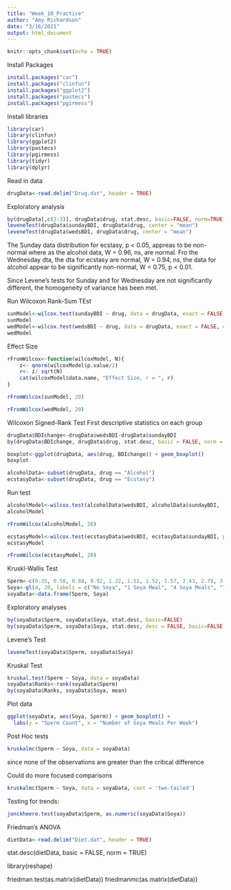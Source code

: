 ```yaml
---
title: "Week_10_Practice"
author: "Amy Richardson"
date: "3/16/2021"
output: html_document
---
```


```r
knitr::opts_chunk$set(echo = TRUE)
```

Install Packages
```r
install.packages("car")
install.packages("clinfun")
install.packages("ggplot2")
install.packages("pastecs")
install.packages("pgirmess")  
```

Install libraries
```r
library(car)
library(clinfun)
library(ggplot2)
library(pastecs)
library(pgirmess)
library(tidyr)
library(dplyr)
```

Read in data
```r
drugData<-read.delim("Drug.dat", header = TRUE)

```


Exploratory analysis
```r
by(drugData[,c(2:3)], drugData$drug, stat.desc, basic=FALSE, norm=TRUE)
leveneTest(drugData$sundayBDI, drugData$drug, center = "mean")
leveneTest(drugData$wedsBDI, drugData$drug, center = "mean")
```

The Sunday data distribution for ecstasy, p < 0.05, appreas to be non-normal where as the alcohol data, W = 0.96, ns, are normal.  Fro the Wednesday dta, the dta for ecstasy are normal, W = 0.94, ns, the data for alcohol appear to be significantly non-normal, W = 0.75, p < 0.01.  


Since Levene's tests for Sunday and for Wednesday are not significantly different, the homogeneity of variance has been met.

Run Wilcoxon Rank-Sum TEst
```r
sunModel<-wilcox.test(sundayBDI ~ drug, data = drugData, exact = FALSE, correct= FALSE)
sunModel
wedModel<-wilcox.test(wedsBDI ~ drug, data = drugData, exact = FALSE, correct= FALSE)
wedModel
```
Effect Size
```r
rFromWilcox<-function(wilcoxModel, N){
	z<- qnorm(wilcoxModel$p.value/2)
	r<- z/ sqrt(N)
	cat(wilcoxModel$data.name, "Effect Size, r = ", r)
}

rFromWilcox(sunModel, 20)

```



```r
rFromWilcox(wedModel, 20)
```



Wilcoxon Signed-Rank Test
First descriptive statistics on each group

```r
drugData$BDIchange<-drugData$wedsBDI-drugData$sundayBDI
by(drugData$BDIchange, drugData$drug, stat.desc, basic = FALSE, norm = TRUE)

boxplot<-ggplot(drugData, aes(drug, BDIchange)) + geom_boxplot()
boxplot

alcoholData<-subset(drugData, drug == "Alcohol")
ecstasyData<-subset(drugData, drug == "Ecstasy")
```

Run test
```r
alcoholModel<-wilcox.test(alcoholData$wedsBDI, alcoholData$sundayBDI,  paired = TRUE, correct= FALSE)
alcoholModel

rFromWilcox(alcoholModel, 20)

ecstasyModel<-wilcox.test(ecstasyData$wedsBDI, ecstasyData$sundayBDI, paired = TRUE, correct= FALSE)
ecstasyModel

rFromWilcox(ecstasyModel, 20)
```

Kruskl-Wallis Test
```r
Sperm<-c(0.35, 0.58, 0.88, 0.92, 1.22, 1.51, 1.52, 1.57, 2.43, 2.79, 3.40, 4.52, 4.72, 6.90, 7.58, 7.78, 9.62, 10.05, 10.32, 21.08, 0.33, 0.36, 0.63, 0.64, 0.77, 1.53, 1.62, 1.71, 1.94, 2.48, 2.71, 4.12, 5.65, 6.76, 7.08, 7.26, 7.92, 8.04, 12.10, 18.47, 0.40, 0.60, 0.96, 1.20, 1.31, 1.35, 1.68, 1.83, 2.10, 2.93, 2.96, 3.00, 3.09, 3.36, 4.34, 5.81, 5.94, 10.16, 10.98, 18.21, 0.31, 0.32, 0.56, 0.57, 0.71, 0.81, 0.87, 1.18, 1.25, 1.33, 1.34, 1.49, 1.50, 2.09, 2.70, 2.75, 2.83, 3.07, 3.28, 4.11)
Soya<-gl(4, 20, labels = c("No Soya", "1 Soya Meal", "4 Soya Meals", "7 Soya Meals"))
soyaData<-data.frame(Sperm, Soya)

```

Exploratory analyses
```r
by(soyaData$Sperm, soyaData$Soya, stat.desc, basic=FALSE)
by(soyaData$Sperm, soyaData$Soya, stat.desc, desc = FALSE, basic=FALSE, norm=TRUE)
```

Levene's Test
```r
leveneTest(soyaData$Sperm, soyaData$Soya)
```

Kruskal Test
```r
kruskal.test(Sperm ~ Soya, data = soyaData)
soyaData$Ranks<-rank(soyaData$Sperm)
by(soyaData$Ranks, soyaData$Soya, mean)
```

Plot data
```r
ggplot(soyaData, aes(Soya, Sperm)) + geom_boxplot() +
  labs(y = "Sperm Count", x = "Number of Soya Meals Per Week")
```
Post Hoc tests
```r
kruskalmc(Sperm ~ Soya, data = soyaData)
```

since none of the observations are greater than the critical difference

Could do more focused comparisons
```r
kruskalmc(Sperm ~ Soya, data = soyaData, cont = 'two-tailed')
```


Testing for trends:
```r
jonckheere.test(soyaData$Sperm, as.numeric(soyaData$Soya))
```


Friedman's ANOVA 

```r
dietData<-read.delim("Diet.dat", header = TRUE)
```




stat.desc(dietData, basic = FALSE, norm = TRUE)

library(reshape)

friedman.test(as.matrix(dietData))
friedmanmc(as.matrix(dietData))











































